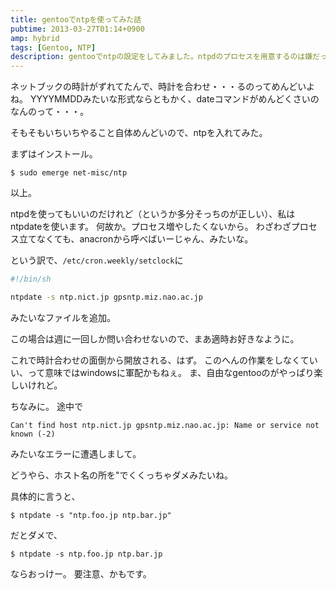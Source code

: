 ```yaml
---
title: gentooでntpを使ってみた話
pubtime: 2013-03-27T01:14+0900
amp: hybrid
tags: [Gentoo, NTP]
description: gentooでntpの設定をしてみました。ntpdのプロセスを用意するのは嫌だったので、cronから定期的にntpdateを呼び出す形式にしています。
---
```


ネットブックの時計がずれてたんで、時計を合わせ・・・るのってめんどいよね。
YYYYMMDDみたいな形式ならともかく、dateコマンドがめんどくさいのなんのって・・・。

そもそもいちいちやること自体めんどいので、ntpを入れてみた。

まずはインストール。
``` shell
$ sudo emerge net-misc/ntp
```
以上。

ntpdを使ってもいいのだけれど（というか多分そっちのが正しい）、私はntpdateを使います。
何故か。プロセス増やしたくないから。
わざわざプロセス立てなくても、anacronから呼べばいーじゃん、みたいな。

という訳で、`/etc/cron.weekly/setclock`に
``` bash
#!/bin/sh

ntpdate -s ntp.nict.jp gpsntp.miz.nao.ac.jp
```
みたいなファイルを追加。

この場合は週に一回しか問い合わせないので、まあ適時お好きなように。

これで時計合わせの面倒から開放される、はず。
このへんの作業をしなくていい、って意味ではwindowsに軍配かもねぇ。
ま、自由なgentooのがやっぱり楽しいけれど。

ちなみに。
途中で
```
Can't find host ntp.nict.jp gpsntp.miz.nao.ac.jp: Name or service not known (-2)
```
みたいなエラーに遭遇しまして。

どうやら、ホスト名の所を"でくくっちゃダメみたいね。

具体的に言うと、
``` shell
$ ntpdate -s "ntp.foo.jp ntp.bar.jp"
```
だとダメで、
``` shell
$ ntpdate -s ntp.foo.jp ntp.bar.jp
```
ならおっけー。
要注意、かもです。
